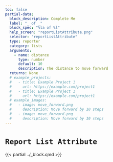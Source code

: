 ```yaml
---
toc: false
partial-data:
  block_description: Complete Me
  label: "_ of _"
  block_spec: "%la of %l"
  help_screen: "reportListAttribute.png"
  selector: "reportListAttribute"
  type: reporter
  category: lists
  arguments:
    - name: distance
      type: number
      default: 10
      description: The distance to move forward
  returns: None
  # example_projects:
  #   - title: Example Project 1
  #     url: https://example.com/project1
  #   - title: Example Project 1
  #     url: https://example.com/project1
  # example_images:
  #   - image: move_forward.png
  #     description: Move forward by 10 steps
  #   - image: move_forward.png
  #     description: Move forward by 10 steps
---
```


# `Report List Attribute` { .unnumbered }

{{< partial ../_block.qmd >}}

